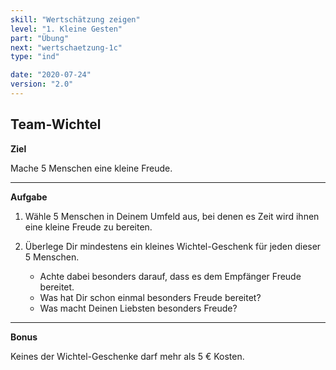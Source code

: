 ```yaml
---
skill: "Wertschätzung zeigen"
level: "1. Kleine Gesten"
part: "Übung"
next: "wertschaetzung-1c"
type: "ind"

date: "2020-07-24"
version: "2.0"
---
```



<Row className="tutsegment"> 
<Col>

## Team-Wichtel


**Ziel**

Mache 5 Menschen eine kleine Freude.

---

**Aufgabe**

1. Wähle 5 Menschen in Deinem Umfeld aus, bei denen es Zeit wird ihnen eine kleine Freude zu bereiten.
2. Überlege Dir mindestens ein kleines Wichtel-Geschenk für jeden dieser 5 Menschen.

    * Achte dabei besonders darauf, dass es dem Empfänger Freude bereitet.
    * Was hat Dir schon einmal besonders Freude bereitet?
    * Was macht Deinen Liebsten besonders Freude?


---

**Bonus**

Keines der Wichtel-Geschenke darf mehr als 5 € Kosten.

</Col>
</Row>